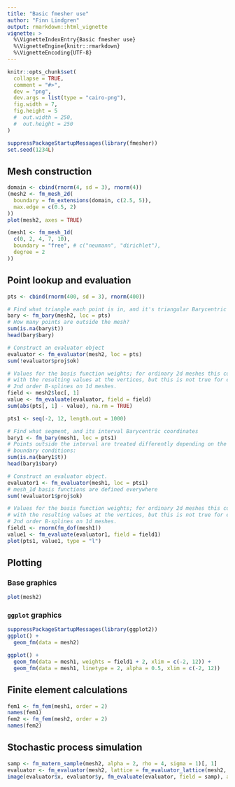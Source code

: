 ```yaml
---
title: "Basic fmesher use"
author: "Finn Lindgren"
output: rmarkdown::html_vignette
vignette: >
  %\VignetteIndexEntry{Basic fmesher use}
  %\VignetteEngine{knitr::rmarkdown}
  %\VignetteEncoding{UTF-8}
---
```


```r
knitr::opts_chunk$set(
  collapse = TRUE,
  comment = "#>",
  dev = "png",
  dev.args = list(type = "cairo-png"),
  fig.width = 7,
  fig.height = 5
  #  out.width = 250,
  #  out.height = 250
)
```

```r
suppressPackageStartupMessages(library(fmesher))
set.seed(1234L)
```

## Mesh construction

```r
domain <- cbind(rnorm(4, sd = 3), rnorm(4))
(mesh2 <- fm_mesh_2d(
  boundary = fm_extensions(domain, c(2.5, 5)),
  max.edge = c(0.5, 2)
))
plot(mesh2, axes = TRUE)
```

```r
(mesh1 <- fm_mesh_1d(
  c(0, 2, 4, 7, 10),
  boundary = "free", # c("neumann", "dirichlet"),
  degree = 2
))
```

## Point lookup and evaluation

```r
pts <- cbind(rnorm(400, sd = 3), rnorm(400))

# Find what triangle each point is in, and it's triangular Barycentric coordinates
bary <- fm_bary(mesh2, loc = pts)
# How many points are outside the mesh?
sum(is.na(bary$t))
head(bary$bary)

# Construct an evaluator object
evaluator <- fm_evaluator(mesh2, loc = pts)
sum(!evaluator$proj$ok)

# Values for the basis function weights; for ordinary 2d meshes this coincides
# with the resulting values at the vertices, but this is not true for e.g.
# 2nd order B-splines on 1d meshes.
field <- mesh2$loc[, 1]
value <- fm_evaluate(evaluator, field = field)
sum(abs(pts[, 1] - value), na.rm = TRUE)
```

```r
pts1 <- seq(-2, 12, length.out = 1000)

# Find what segment, and its interval Barycentric coordinates
bary1 <- fm_bary(mesh1, loc = pts1)
# Points outside the interval are treated differently depending on the
# boundary conditions:
sum(is.na(bary1$t))
head(bary1$bary)

# Construct an evaluator object.
evaluator1 <- fm_evaluator(mesh1, loc = pts1)
# mesh_1d basis functions are defined everywhere
sum(!evaluator1$proj$ok)

# Values for the basis function weights; for ordinary 2d meshes this coincides
# with the resulting values at the vertices, but this is not true for e.g.
# 2nd order B-splines on 1d meshes.
field1 <- rnorm(fm_dof(mesh1))
value1 <- fm_evaluate(evaluator1, field = field1)
plot(pts1, value1, type = "l")
```

## Plotting

### Base graphics

```r
plot(mesh2)
```

### `ggplot` graphics

```r
suppressPackageStartupMessages(library(ggplot2))
ggplot() +
  geom_fm(data = mesh2)

ggplot() +
  geom_fm(data = mesh1, weights = field1 + 2, xlim = c(-2, 12)) +
  geom_fm(data = mesh1, linetype = 2, alpha = 0.5, xlim = c(-2, 12))
```

## Finite element calculations

```r
fem1 <- fm_fem(mesh1, order = 2)
names(fem1)
fem2 <- fm_fem(mesh2, order = 2)
names(fem2)
```

## Stochastic process simulation

```r
samp <- fm_matern_sample(mesh2, alpha = 2, rho = 4, sigma = 1)[, 1]
evaluator <- fm_evaluator(mesh2, lattice = fm_evaluator_lattice(mesh2, dims = c(150, 50)))
image(evaluator$x, evaluator$y, fm_evaluate(evaluator, field = samp), asp = 1)
```
